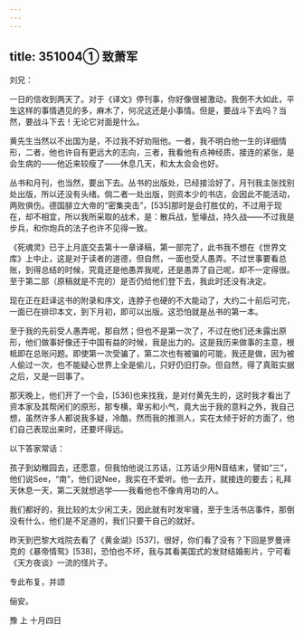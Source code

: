 ```yaml
---
---
---
```

title: 351004① 致萧军
---




刘兄：

一日的信收到两天了。对于《译文》停刊事，你好像很被激动，我倒不大如此，平生这样的事情遇见的多，麻木了，何况这还是小事情。但是，要战斗下去吗？当然，要战斗下去！无论它对面是什么。

黄先生当然以不出国为是，不过我不好劝阻他。一者，我不明白他一生的详细情形，二者，他也许自有更远大的志向，三者，我看他有点神经质，接连的紧张，是会生病的——他近来较瘦了——休息几天，和太太会会也好。

丛书和月刊，也当然，要出下去。丛书的出版处，已经接洽好了，月刊我主张找别处出版，所以还没有头绪。倘二者一处出版，则资本少的书店，会因此不能活动，两败俱伤。德国腓立大帝的“密集突击”，[535]那时是会打胜仗的，不过用于现在，却不相宜，所以我所采取的战术，是：散兵战，堑壕战，持久战——不过我是步兵，和你炮兵的法子也许不见得一致。

《死魂灵》已于上月底交去第十一章译稿，第一部完了，此书我不想在《世界文库》上中止，这是对于读者的道德，但自然，一面也受人愚弄。不过世事要看总账，到得总结的时候，究竟还是他愚弄我呢，还是愚弄了自己呢，却不一定得很。至于第二部（原稿就是不完的）是否仍给他们登下去，我此时还没有决定。

现在正在赶译这书的附录和序文，连脖子也硬的不大能动了，大约二十前后可完，一面已在排印本文，到下月初，即可以出版。这恐怕就是丛书的第一本。

至于我的先前受人愚弄呢，那自然；但也不是第一次了，不过在他们还未露出原形，他们做事好像还于中国有益的时候，我是出力的。这是我历来做事的主意，根柢即在总账问题。即使第一次受骗了，第二次也有被骗的可能，我还是做，因为被人偷过一次，也不能疑心世界上全是偷儿，只好仍旧打杂。但自然，得了真赃实据之后，又是一回事了。

那天晚上，他们开了一个会，[536]也来找我，是对付黄先生的，这时我才看出了资本家及其帮闲们的原形，那专横，卑劣和小气，竟大出于我的意料之外，我自己想，虽然许多人都说我多疑，冷酷，然而我的推测人，实在太倾于好的方面了，他们自己表现出来时，还要坏得远。

以下答家常话：

孩子到幼稚园去，还愿意，但我怕他说江苏话，江苏话少用N音结末，譬如“三”，他们说See，“南”，他们说Nee，我实在不爱听。他一去开，就接连的要去；礼拜天休息一天，第二天就想逃学——我看他也不像肯用功的人。

我们都好的，我比较的太少闲工夫，因此就有时发牢骚，至于生活书店事件，那倒没有什么，他们是不足道的，我们只要干自己的就好。

昨天到巴黎大戏院去看了《黄金湖》[537]，很好，你们看了没有？下回是罗曼谛克的《暴帝情鸳》[538]，恐怕也不坏，我与其看美国式的发财结婚影片，宁可看《天方夜谈》一流的怪片子。

专此布复，并颂

俪安。

豫 上 十月四日